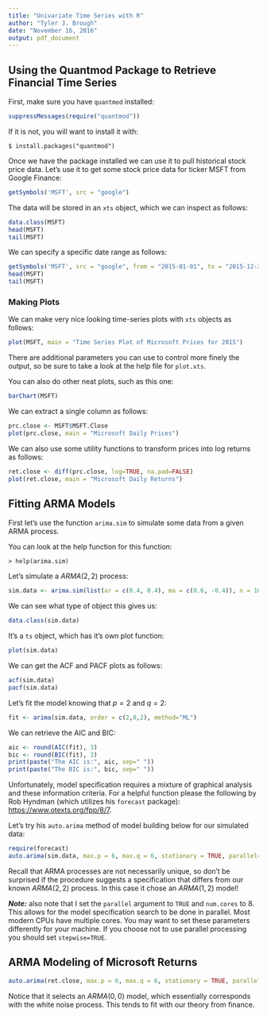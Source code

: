 ---
title: "Univariate Time Series with R"
author: "Tyler J. Brough"
date: "November 16, 2016"
output: pdf_document
---

## Using the Quantmod Package to Retrieve Financial Time Series

First, make sure you have `quantmod` installed:

```{r}
suppressMessages(require("quantmod"))
```

If it is not, you will want to install it with:

```
$ install.packages("quantmod")
```

Once we have the package installed we can use it to pull historical stock price data. Let's use it to get some stock price data for ticker MSFT from Google Finance:

```{r}
getSymbols('MSFT', src = "google")
```

The data will be stored in an `xts` object, which we can inspect as follows:

```{r}
data.class(MSFT)
head(MSFT)
tail(MSFT)
```

We can specify a specific date range as follows:

```{r}
getSymbols('MSFT', src = "google", from = "2015-01-01", to = "2015-12-31")
head(MSFT)
tail(MSFT)
```

### Making Plots

We can make very nice looking time-series plots with `xts` objects as follows:

```{r}
plot(MSFT, main = "Time Series Plot of Microsoft Prices for 2015")
```

There are additional parameters you can use to control more finely the output, so be sure to take a look at the help file for `plot.xts`. 

You can also do other neat plots, such as this one:

```{r}
barChart(MSFT)
```

We can extract a single column as follows:

```{r}
prc.close <- MSFT$MSFT.Close
plot(prc.close, main = "Microsoft Daily Prices")
```

We can also use some utility functions to transform prices into log returns as follows:

```{r}
ret.close <- diff(prc.close, log=TRUE, na.pad=FALSE)
plot(ret.close, main = "Microsoft Daily Returns")
```

## Fitting ARMA Models

First let's use the function `arima.sim` to simulate some data from a given ARMA process. 

You can look at the help function for this function:

```
> help(arima.sim)
```

Let's simulate a $ARMA(2,2)$ process:

```{r}
sim.data <- arima.sim(list(ar = c(0.4, 0.4), ma = c(0.6, -0.4)), n = 10000)
```

We can see what type of object this gives us:

```{r}
data.class(sim.data)
```

It's a `ts` object, which has it's own plot function:

```{r}
plot(sim.data)
```

We can get the ACF and PACF plots as follows:

```{r}
acf(sim.data)
pacf(sim.data)
```

Let's fit the model knowing that $p = 2$ and $q = 2$:

```{r}
fit <- arima(sim.data, order = c(2,0,2), method="ML")
```

We can retrieve the AIC and BIC:

```{r}
aic <- round(AIC(fit), 3)
bic <- round(BIC(fit), 3)
print(paste("The AIC is:", aic, sep=" "))
print(paste("The BIC is:", bic, sep=" "))
```

Unfortunately, model specification requires a mixture of graphical analysis and these information criteria. For a helpful function please the following by Rob Hyndman (which utilizes his `forecast` package): <https://www.otexts.org/fpp/8/7>. 

Let's try his `auto.arima` method of model building below for our simulated data:

```{r}
require(forecast)
auto.arima(sim.data, max.p = 6, max.q = 6, stationary = TRUE, parallel=TRUE, num.cores = 8, stepwise=FALSE)
```

Recall that ARMA processes are not necessarily unique, so don't be surprised if the procedure suggests a specification that differs from our known $ARMA(2,2)$ process. In this case it chose an $ARMA(1, 2)$ model!

___Note:___ also note that I set the `parallel` argument to `TRUE` and `num.cores` to $8$. This allows for the model specification search to be done in parallel. Most modern CPUs have multiple cores. You may want to set these parameters differently for your machine. If you choose not to use parallel processing you should set `stepwise=TRUE`.


## ARMA Modeling of Microsoft Returns

```{r}
auto.arima(ret.close, max.p = 6, max.q = 6, stationary = TRUE, parallel = TRUE, num.cores = 8, stepwise = FALSE)
```

Notice that it selects an $ARMA(0,0)$ model, which essentially corresponds with the white noise process. This tends to fit with our theory from finance. 







